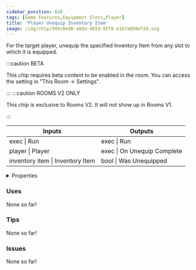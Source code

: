 ```yaml
---
sidebar_position: 610
tags: [Game Features,Equipment Slots,Player]
title: 'Player Unequip Inventory Item'
image: /img/chip/944c8ed8-a0da-465d-95f8-e1b7a850ef2d.svg
---
```


For the target player, unequip the specified Inventory Item from any slot to which it is equipped.

:::caution BETA

This chip requires beta content to be enabled in the room. You can access the setting in "This Room -> Settings".

:::
:::caution ROOMS V2 ONLY

This chip is exclusive to Rooms V2. It will not show up in Rooms V1.

:::


<IChip uuid="944c8ed8-a0da-465d-95f8-e1b7a850ef2d"/>

<table><thead><tr><th>Inputs</th><th>Outputs</th></tr></thead><tbody><tr><td>exec | Run</td><td>exec | Run</td></tr><tr><td>player | Player</td><td>exec | On Unequip Complete</td></tr><tr><td>inventory item | Inventory Item</td><td>bool | Was Unequipped</td></tr></tbody></table>

<details>
  <summary>Properties</summary>
  <div>
    <div>
    <table>
      <tbody>
        <tr>
          <td>Is beta required?</td>
          <td>Yes</td>
        </tr>
        <tr>
          <td>Is chip a trolling risk?</td>
          <td>No</td>
        </tr>
        <tr>
          <td>Is chip a role assignment risk?</td>
          <td>No</td>
        </tr>
        <tr>
          <td>Chip UUID</td>
          <td>944c8ed8-a0da-465d-95f8-e1b7a850ef2d</td>
        </tr>
        <tr>
          <td>Room availability</td>
          <td>Rooms V2 only</td>
        </tr>
      </tbody>
    </table>
    </div>
  </div>
</details>

### Uses

None so far!

### Tips

None so far!

### Issues

None so far!